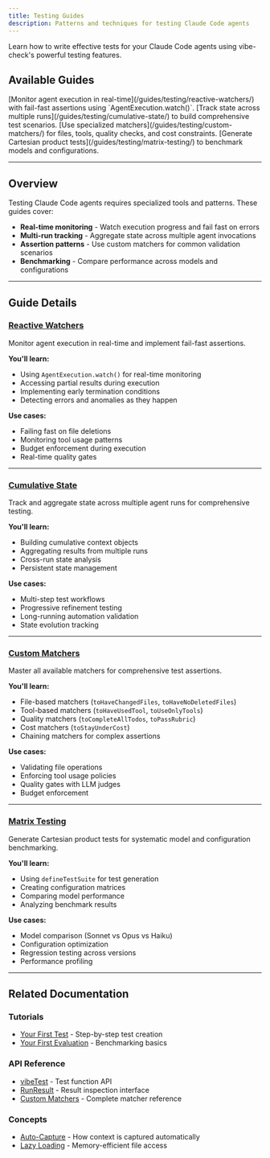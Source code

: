 ```yaml
---
title: Testing Guides
description: Patterns and techniques for testing Claude Code agents
---
```



Learn how to write effective tests for your Claude Code agents using vibe-check's powerful testing features.

## Available Guides

<CardGrid>
  <Card title="Reactive Watchers" icon="seti:todo">
    [Monitor agent execution in real-time](/guides/testing/reactive-watchers/) with fail-fast assertions using `AgentExecution.watch()`.
  </Card>

  <Card title="Cumulative State" icon="document">
    [Track state across multiple runs](/guides/testing/cumulative-state/) to build comprehensive test scenarios.
  </Card>

  <Card title="Custom Matchers" icon="approve-check">
    [Use specialized matchers](/guides/testing/custom-matchers/) for files, tools, quality checks, and cost constraints.
  </Card>

  <Card title="Matrix Testing" icon="puzzle">
    [Generate Cartesian product tests](/guides/testing/matrix-testing/) to benchmark models and configurations.
  </Card>
</CardGrid>

---

## Overview

Testing Claude Code agents requires specialized tools and patterns. These guides cover:

- **Real-time monitoring** - Watch execution progress and fail fast on errors
- **Multi-run tracking** - Aggregate state across multiple agent invocations
- **Assertion patterns** - Use custom matchers for common validation scenarios
- **Benchmarking** - Compare performance across models and configurations

---

## Guide Details

### [Reactive Watchers](/guides/testing/reactive-watchers/)

Monitor agent execution in real-time and implement fail-fast assertions.

**You'll learn:**
- Using `AgentExecution.watch()` for real-time monitoring
- Accessing partial results during execution
- Implementing early termination conditions
- Detecting errors and anomalies as they happen

**Use cases:**
- Failing fast on file deletions
- Monitoring tool usage patterns
- Budget enforcement during execution
- Real-time quality gates

---

### [Cumulative State](/guides/testing/cumulative-state/)

Track and aggregate state across multiple agent runs for comprehensive testing.

**You'll learn:**
- Building cumulative context objects
- Aggregating results from multiple runs
- Cross-run state analysis
- Persistent state management

**Use cases:**
- Multi-step test workflows
- Progressive refinement testing
- Long-running automation validation
- State evolution tracking

---

### [Custom Matchers](/guides/testing/custom-matchers/)

Master all available matchers for comprehensive test assertions.

**You'll learn:**
- File-based matchers (`toHaveChangedFiles`, `toHaveNoDeletedFiles`)
- Tool-based matchers (`toHaveUsedTool`, `toUseOnlyTools`)
- Quality matchers (`toCompleteAllTodos`, `toPassRubric`)
- Cost matchers (`toStayUnderCost`)
- Chaining matchers for complex assertions

**Use cases:**
- Validating file operations
- Enforcing tool usage policies
- Quality gates with LLM judges
- Budget enforcement

---

### [Matrix Testing](/guides/testing/matrix-testing/)

Generate Cartesian product tests for systematic model and configuration benchmarking.

**You'll learn:**
- Using `defineTestSuite` for test generation
- Creating configuration matrices
- Comparing model performance
- Analyzing benchmark results

**Use cases:**
- Model comparison (Sonnet vs Opus vs Haiku)
- Configuration optimization
- Regression testing across versions
- Performance profiling

---

## Related Documentation

### Tutorials
- [Your First Test](/getting-started/first-test/) - Step-by-step test creation
- [Your First Evaluation](/getting-started/first-evaluation/) - Benchmarking basics

### API Reference
- [vibeTest](/api/core/vibetest/) - Test function API
- [RunResult](/api/types/run-result/) - Result inspection interface
- [Custom Matchers](/api/types/matchers/) - Complete matcher reference

### Concepts
- [Auto-Capture](/explanation/concepts/auto-capture/) - How context is captured automatically
- [Lazy Loading](/explanation/concepts/lazy-loading/) - Memory-efficient file access
